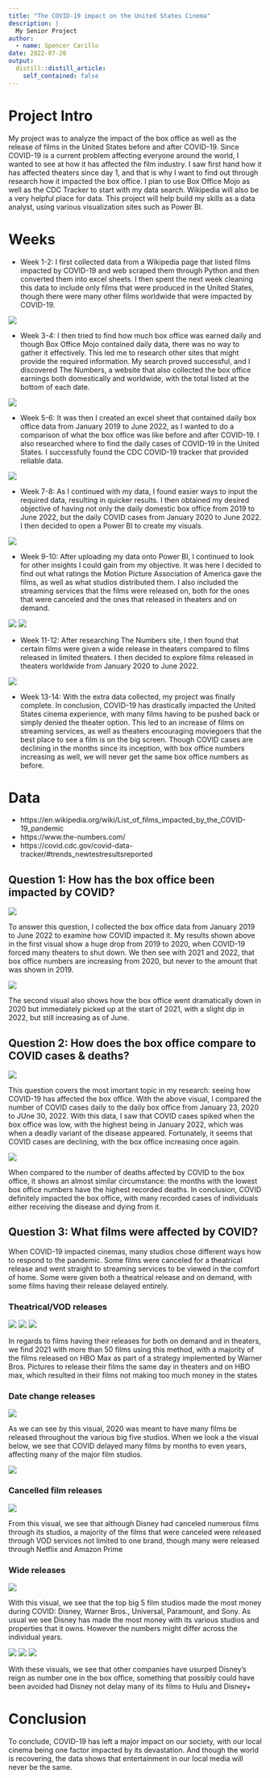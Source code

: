 ```yaml
---
title: "The COVID-19 impact on the United States Cinema"
description: |
  My Senior Project
author:
  - name: Spencer Carillo
date: 2022-07-20
output:
  distill::distill_article:
    self_contained: false
---
```


# Project Intro
My project was to analyze the impact of the box office as well as the release of films in the United States before and after COVID-19. Since COVID-19 is a current problem affecting everyone around the world, I wanted to see at how it has affected the film industry. I saw first hand how it has affected theaters since day 1, and that is why I want to find out through research how it impacted the box office. I plan to use Box Office Mojo as well as the CDC Tracker to start with my data search. Wikipedia will also be a very helpful place for data. This project will help build my skills as a data analyst, using various visualization sites such as Power BI.

# Weeks
- Week 1-2: I first collected data from a Wikipedia page that listed films impacted by COVID-19 and web scraped them through Python and then converted them into excel sheets. I then spent the next week cleaning this data to include only films that were produced in the United States, though there were many other films worldwide that were impacted by COVID-19.

![](filmsimpact.PNG)

- Week 3-4: I then tried to find how much box office was earned daily and though Box Office Mojo contained daily data, there was no way to gather it effectively. This led me to research other sites that might provide the required information. My search proved successful, and I discovered The Numbers, a website that also collected the box office earnings both domestically and worldwide, with the total listed at the bottom of each date.

![](numbers.PNG)

- Week 5-6: It was then I created an excel sheet that contained daily box office data from January 2019 to June 2022, as I wanted to do a comparison of what the box office was like before and after COVID-19. I also researched where to find the daily cases of COVID-19 in the United States. I successfully found the CDC COVID-19 tracker that provided reliable data.

![](box_office.PNG)

- Week 7-8: As I continued with my data, I found easier ways to input the required data, resulting in quicker results. I then obtained my desired objective of having not only the daily domestic box office from 2019 to June 2022, but the daily COVID cases from January 2020 to June 2022. I then decided to open a Power BI to create my visuals.

![](covid.PNG)

- Week 9-10: After uploading my data onto Power BI, I continued to look for other insights I could gain from my objective. It was here I decided to find out what ratings the Motion Picture Association of America gave the films, as well as what studios distributed them. I also included the streaming services that the films were released on, both for the ones that were canceled and the ones that released in theaters and on demand.

![](cancelled.PNG)
![](vod.PNG)

- Week 11-12: After researching The Numbers site, I then found that certain films were given a wide release in theaters compared to films released in limited theaters. I then decided to explore films released in theaters worldwide from January 2020 to June 2022.

![](wide.PNG)

- Week 13-14: With the extra data collected, my project was finally complete. In conclusion, COVID-19 has drastically impacted the United States cinema experience, with many films having to be pushed back or simply denied the theater option. This led to an increase of films on streaming services, as well as theaters encouraging moviegoers that the best place to see a film is on the big screen. Though COVID cases are declining in the months since its inception, with box office numbers increasing as well, we will never get the same box office numbers as before. 

# Data

- https://en.wikipedia.org/wiki/List_of_films_impacted_by_the_COVID-19_pandemic
- https://www.the-numbers.com/
- https://covid.cdc.gov/covid-data-tracker/#trends_newtestresultsreported

## Question 1: How has the box office been impacted by COVID?

![](2019-2022.PNG)

To answer this question, I collected the box office data from January 2019 to June 2022 to examine how COVID impacted it. My results shown above in the first visual show a huge drop from 2019 to 2020, when COVID-19 forced many theaters to shut down. We then see with 2021 and 2022, that box office numbers are increasing from 2020, but never to the amount that was shown in 2019.

![](2020-2022.PNG)

The second visual also shows how the box office went dramatically down in 2020 but immediately picked up at the start of 2021, with a slight dip in 2022, but still increasing as of June.

## Question 2: How does the box office compare to COVID cases & deaths?

![](BvC.PNG)

This question covers the most imortant topic in my research: seeing how COVID-19 has affected the box office. With the above visual, I compared the number of COVID cases daily to the daily box office from January 23, 2020 to JUne 30, 2022. With this data, I saw that COVID cases spiked when the box office was low, with the highest being in January 2022, which was when a deadly variant of the disease appeared. Fortunately, it seems that COVID cases are declining, with the box office increasing once again.

![](BvC2.PNG)

When compared to the number of deaths affected by COVID to the box office, it shows an almost similar circumstance: the months with the lowest box office numbers have the highest recorded deaths. In conclusion, COVID definitely impacted the box office, with many recorded cases of individuals either receiving the disease and dying from it. 

## Question 3: What films were affected by COVID?

When COVID-19 impacted cinemas, many studios chose different ways how to respond to the pandemic. Some films were canceled for a theatrical release and went straight to streaming services to be viewed in the comfort of home. Some were given both a theatrical release and on demand, with some films having their release delayed entirely.

### Theatrical/VOD releases
![](VOD2.PNG)
![](VOD3.PNG)
![](VOD4.PNG)

In regards to films having their releases for both on demand and in theaters, we find 2021 with more than 50 films using this method, with a majority of the films released on HBO Max as part of a strategy implemented by Warner Bros. Pictures to release their films the same day in theaters and on HBO max, which resulted in their films not making too much money in the states

### Date change releases
![](release_original.PNG)

As we can see by this visual, 2020 was meant to have many films be released throughout the various big five studios. When we look a the visual below, we see that COVID delayed many films by months to even years, affecting many of the major film studios.

![](release_new.PNG)

### Cancelled film releases

![](cancelled2.PNG)

From this visual, we see that although Disney had canceled numerous films through its studios, a majority of the films that were canceled were released through VOD services not limited to one brand, though many were released through Netflix and Amazon Prime

### Wide releases
![](wide2.PNG)

With this visual, we see that the top big 5 film studios made the most money during COVID: Disney, Warner Bros., Universal, Paramount, and Sony. As usual we see Disney has made the most money with its various studios and properties that it owns. However the numbers might differ across the individual years.

![](2020.PNG)
![](2021.PNG)
![](2022.PNG)

With these visuals, we see that other companies have usurped Disney's reign as number one in the box office, something that possibly could have been avoided had Disney not delay many of its films to Hulu and Disney+

# Conclusion
To conclude, COVID-19 has left a major impact on our society, with our local cinema being one factor impacted by its devastation. And though the world is recovering, the data shows that entertainment in our local media will never be the same.